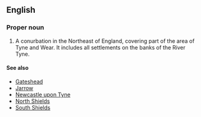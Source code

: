 ==English==
{{wikipedia}}

===Proper noun===
{{en-proper noun}}

# A conurbation in the Northeast of England, covering part of the area of Tyne and Wear. It includes all settlements on the banks of the River Tyne.

====See also====
*[[Gateshead]]
*[[Jarrow]]
*[[Newcastle upon Tyne]]
*[[North Shields]]
*[[South Shields]]